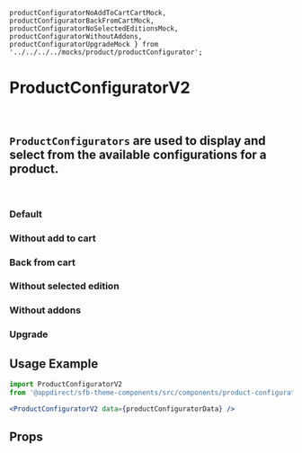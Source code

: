     productConfiguratorNoAddToCartCartMock,
    productConfiguratorBackFromCartMock,
    productConfiguratorNoSelectedEditionsMock,
    productConfiguratorWithoutAddons,
    productConfiguratorUpgradeMock } from '../../../../mocks/product/productConfigurator';


<Meta title="Components (Preview)/Product Configurator V2/Product Configurator V2" component={ProductConfiguratorV2} />

# ProductConfiguratorV2
<br />

## `ProductConfigurators` are used to display and select from the available configurations for a product.
<br />

### Default
<Canvas>
    <Story name="Default">
        <ProductConfiguratorV2 data={productConfiguratorMock} />
    </Story>
</Canvas>

### Without add to cart
<Canvas>
    <Story name="Without add to cart">
        <ProductConfiguratorV2 data={productConfiguratorNoAddToCartCartMock} />
    </Story>
</Canvas>

### Back from cart
<Canvas>
    <Story name="Back from cart">
        <ProductConfiguratorV2 data={productConfiguratorBackFromCartMock} />
    </Story>
</Canvas>

### Without selected edition
<Canvas>
    <Story name="Without selected edition">
        <ProductConfiguratorV2 data={productConfiguratorNoSelectedEditionsMock} />
    </Story>
</Canvas>

### Without addons
<Canvas>
    <Story name="Without addons">
        <ProductConfiguratorV2 data={productConfiguratorWithoutAddons} />
    </Story>
</Canvas>

### Upgrade
<Canvas>
    <Story name="Upgrade Button">
        <ProductConfiguratorV2 data={productConfiguratorUpgradeMock} />
    </Story>
</Canvas>

## Usage Example
<CollapsibleJsonSnippet
    summary="productConfiguratorData"
    code={productConfiguratorMock}
/>

```jsx
import ProductConfiguratorV2
from '@appdirect/sfb-theme-components/src/components/product-configurator-v2/ProductConfiguratorV2';

<ProductConfiguratorV2 data={productConfiguratorData} />

```

## Props
<ArgsTable of={ProductConfiguratorV2} />

